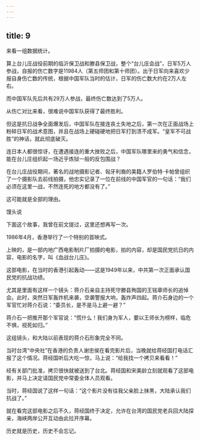 ```yaml
---
---
---
```

title: 9
---



来看一组数据统计。

算上台儿庄战役前期的临沂保卫战和滕县保卫战，整个“台儿庄会战”，日军5万人参战，自报的伤亡数字是11984人（第五师团和第十师团）。出于日军向来喜欢少报自身伤亡数的传统，根据中国军队当时的估计，日军的伤亡数大约在2万人左右。

而中国军队先后共有29万人参战，最终伤亡数达到了5万人。

从伤亡对比来看，很难说中国军队获得了最终胜利。

但这是抗日战争全面爆发后，中国军队在接连丧土失地之后，第一次在正面战场上粉碎日军的战术意图，并且在战场上硬碰硬地把日军打到溃不成军。“皇军不可战胜”的神话，就此彻底破灭。

连日本人都很惊讶，在遭遇接连的重大挫败之后，中国军队哪里来的勇气和信念，能在台儿庄组织起一场近乎炼狱一般的反包围战？

在台儿庄战役期间，著名的战地摄影记者、匈牙利裔的美籍人罗伯特·卡帕曾组织了一个摄影队去前线拍摄，他忠实记录了一位在前线的中国军官的一句话：“我们必须在这里一战，不然连死的地方都没有了。”

这可能就是全部的理由。

馒头说

下面这个故事，我曾在前文提过，这里还想再写一次。

1986年4月，香港举行了一个特别的首映式。

上映的，是一部内地广西电影制片厂拍摄的电影，拍的内容，却是国民党抗日的内容，电影的名字，叫《血战台儿庄》。

这部电影，在当时的香港引起轰动——这是1949年以来，中共第一次正面承认国民党的抗战功绩。

尤其是里面有这样一个镜头：蒋介石亲自主持死守滕县殉国的王铭章师长的追悼会。此时，突然日军轰炸机来袭，空袭警报大响，轰炸声四起。蒋介石身边的一个军官忙对蒋介石说：“委员长，是不是马上避一避？”

蒋介石一把推开那个军官说：“慌什么！我们身为军人，要以王师长为榜样，临危不惧，视死如归。”

这组镜头，和大陆以前表现的蒋介石形象完全不同。

当时台湾“中央社”在香港的负责人谢忠侯在看完影片后，当晚就给蒋经国打电话汇报了这个情况。蒋经国听后大吃一惊，马上说：“给我找一个拷贝来看看！”

经有关部门批准，拷贝很快就被送到了台北。蒋经国和宋美龄立刻就观看了这部电影，并马上决定请国民党中常委全体人员观看。

当时，蒋经国说了这样一句话：“这个影片没有往我父亲脸上抹黑，大陆承认我们抗战了。”

就在看完这部电影之后不久，蒋经国终于决定，允许在台湾的国民党老兵回大陆探亲，海峡两岸公开互动由此拉开序幕。

历史就是历史，历史不会忘记。